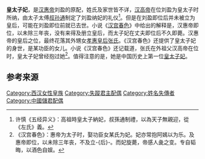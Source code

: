 '''皇太子妃'''，是[[汉惠帝|汉惠帝]]刘盈的原配，姓氏及家世皆不详，[[汉高帝|汉高帝]]在位刘盈为皇太子时所纳，由太子太傅[[叔孙通|叔孙通]]制定了刘盈纳妃的礼仪<ref>许慎《五经异义》：高祖時皇太子納妃，叔孫通制禮，以為天子無親迎，從《左氏》義。</ref>。但是在刘盈即位后并未被立为皇后，可能在刘盈即位前就已去世。小说《[[汉宫春色|汉宫春色]]》中给出的解释是，汉惠帝即位，以未除三年丧，没有来得及册立皇后，而太子妃在丈夫即位后不久即薨。汉惠帝的皇后之位，最终花落其外甥女[[孝惠張皇后|孝惠皇后张氏]]。《汉宫春色》还提供了皇太子妃的身世，是某功臣的女儿。小说《汉宫春色》还记载道，张氏在外祖父汉高帝在位时，皇太子妃曾经抱过她<ref>《汉宫春色》：惠帝为太子时，娶功臣女某氏为妃。妃亦常抱阿嫣以为乐。及惠帝即位，以未除三年丧，不及立-{后}-。而妃旋薨，帝感人彘之变。专自韬晦，以酒色自娱。</ref>。值得注意的是，她是中国历史上第一位[[皇太子妃|皇太子妃]]。

== 参考来源 ==
{{Reflist}}

{{漢朝皇后}}

{{DEFAULTSORT:L}}
[[Category:西汉女性皇族|Category:西汉女性皇族]]
[[Category:失蹤君主配偶|Category:失蹤君主配偶]]
[[Category:姓名失傳者|Category:姓名失傳者]]
[[Category:中國儲君配偶|Category:中國儲君配偶]]